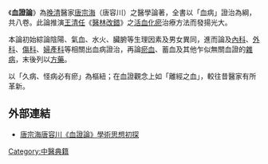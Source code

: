 《'''血證論'''》為[[清朝|晚清]]醫家[[唐宗海|唐宗海]]（唐容川）之醫學論著，全書以「血病」證治為綱，共八卷。此論推演[[王清任|王清任]]《[[醫林改錯|醫林改錯]]》之[[活血化瘀|活血化瘀]]治療方法而發揚光大。

本論初始綜論陰陽、氣血、水火、臟腑等生理因素及男女異同，進而論及[[內科|內科]]、[[外科|外科]]、[[傷科|傷科]]、[[婦產科|婦產科]]等相關出血病證治，再論[[瘀血|瘀血]]、蓄血及其他乍似無關血證的[[雜病|雜病]]，末後列以[[方劑|方]][[藥材|藥]]。

以「久病、怪病必有瘀」為樞紐；在血證觀念上如「離經之血」，較往昔醫家有所革新。

== 外部連結 ==
*[http://www.6lib.com/view_26980BDD144341349.html 唐宗海唐容川《血證論》學術思想初探]{{Dead link|date=2018年6月 |bot=InternetArchiveBot |fix-attempted=no }}

{{wikisource|血證論}}

[[Category:中醫典籍|Category:中醫典籍]]